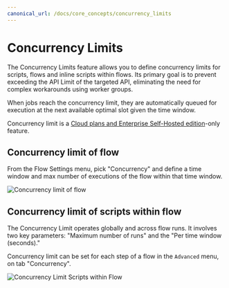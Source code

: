 ```yaml
---
canonical_url: /docs/core_concepts/concurrency_limits
---
```



# Concurrency Limits

The Concurrency Limits feature allows you to define concurrency limits for scripts, flows and inline scripts within flows. Its primary goal is to prevent exceeding the API Limit of the targeted API, eliminating the need for complex workarounds using worker groups.

When jobs reach the concurrency limit, they are automatically queued for execution at the next available optimal slot given the time window.

Concurrency limit is a [Cloud plans and Enterprise Self-Hosted edition](/pricing)-only feature.

<div class="grid grid-cols-2 gap-6 mb-4">
	<DocCard
    	title="Concurrency Limits"
    	description="The Concurrency Limits feature allows you to define concurrency limits for scripts, flows and inline scripts within flows."
    	href="/docs/core_concepts/concurrency_limits"
    />
</div>

## Concurrency limit of flow

From the Flow Settings menu, pick "Concurrency" and define a time window and max number of executions of the flow within that time window.

![Concurrency limit of flow](../assets/flows/concurrency_flow.png.webp "Concurrency limit of flow")

## Concurrency limit of scripts within flow

The Concurrency Limit operates globally and across flow runs. It involves two key parameters: "Maximum number of runs" and the "Per time window (seconds)."

Concurrency limit can be set for each step of a flow in the `Advanced` menu, on tab "Concurrency".

![Concurrency Limit Scripts within Flow](../assets/code_editor/concurrency_limit_flow.png.webp "Concurrency Limit Scripts within Flow")